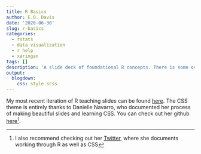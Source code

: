 ```yaml
---
title: R Basics
author: E.O. Davis
date: '2020-06-30'
slug: r-basics
categories:
  - rstats
  - data visualization
  - r help
  - xaringan
tags: []
description: 'A slide deck of foundational R concepts. There is some overlap with the dplyr slides.'
output:
  blogdown:
    css: style.scss
---
```


My most recent iteration of R teaching slides can be found [here](/jun-learn-R-prez.html). The CSS theme is entirely thanks to Danielle Navarro, who documented her process of making beautiful slides and learning CSS. You can check out her github [here](https://github.com/djnavarro)^[I also recommend checking out her [Twitter](https://twitter.com/djnavarro?s=20), where she documents working through R as well as CSS].